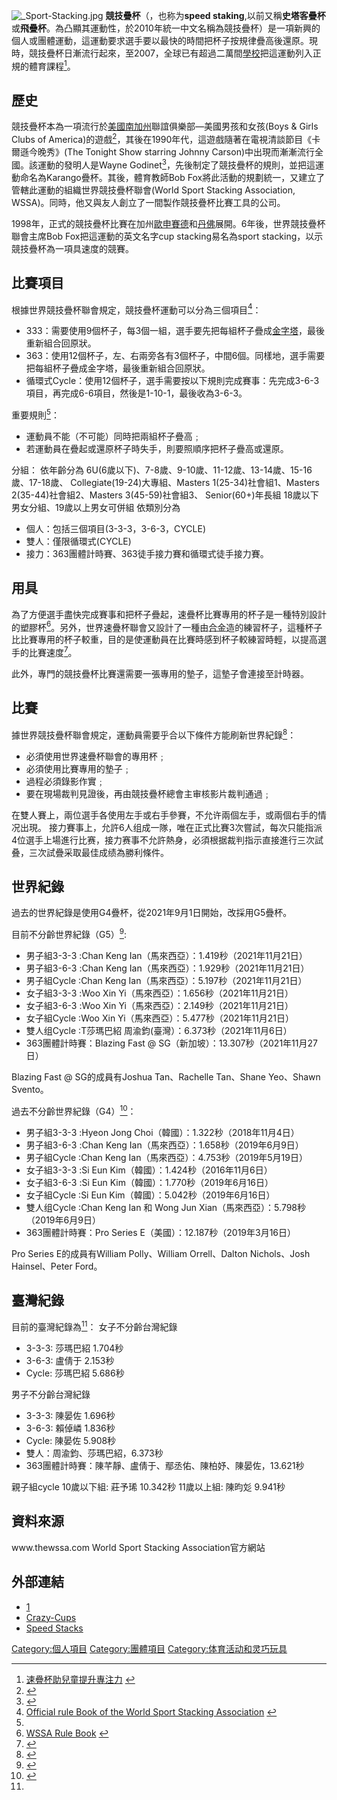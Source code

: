 {{fanpov}}
[[File:_Sport-Stacking.jpg|thumb]]
'''競技疊杯'''（{{lang-en|'''Sport Stacking'''}}，也称为''' speed staking ''',以前又稱'''史塔客疊杯'''或'''飛疊杯'''。為凸顯其運動性，於2010年統一中文名稱為競技疊杯）是一項新興的個人或團體運動，這運動要求選手要以最快的時間把杯子按規律疊高後還原。現時，競技疊杯日漸流行起來，至2007，全球已有超過二萬間[[學校|學校]]把這運動列入正規的體育課程<ref>[http://www.takungpao.com/news/09/07/21/images_0708-1115006.htm 速疊杯助兒童提升專注力] {{webarchive|url=https://web.archive.org/web/20100226055006/http://www.takungpao.com/news/09/07/21/images_0708-1115006.htm |date=2010-02-26 }}</ref>。

== 歷史 ==
競技疊杯本為一項流行於[[美國|美國]][[加州|南加州]]聯誼俱樂部—美國男孩和女孩(Boys & Girls Clubs of America)的遊戲<ref name="barometer">{{Cite web |url=http://media.barometer.orst.edu/media/storage/paper854/news/2008/11/12/Sports/Cup-Stacking.Street.Credibility-3538480.shtml |title=Cup stacking, street credibility |accessdate=2010-05-11 |archive-date=2011-08-10 |archive-url=https://web.archive.org/web/20110810095747/http://www.dailybarometer.com/sports/cup-stacking-street-credibility-1.2379520 |dead-url=yes }}</ref>，其後在1990年代，這遊戲隨著在電視清談節目《卡爾遜今晚秀》(The Tonight Show starring Johnny Carson)中出現而漸漸流行全國。該運動的發明人是Wayne Godinet<ref name="localnews">{{Cite web |url=http://www.todayslocalnews.com/?sect=lifestyles |title=The stacks of life - Offbeat sport developed in Oceanside teaches lessons and improves dexterity |access-date=2010-05-11 |archive-date=2013-07-13 |archive-url=https://web.archive.org/web/20130713015706/http://www.todayslocalnews.com/?sect=lifestyles |dead-url=yes }}</ref>，先後制定了競技疊杯的規則，並把這運動命名為Karango疊杯。其後，體育教師Bob Fox將此活動的規劃統一，又建立了管轄此運動的組織世界競技疊杯聯會(World Sport Stacking Association, WSSA)。同時，他又與友人創立了一間製作競技疊杯比賽工具的公司。

1998年，正式的競技疊杯比賽在加州[[歐申賽德_(加利福尼亞州)|歐申賽德]]和[[丹佛|丹佛]]展開。6年後，世界競技疊杯聯會主席Bob Fox把這運動的英文名字cup stacking易名為sport stacking，以示競技疊杯為一項具速度的競賽。

== 比賽項目 ==
根據世界競技疊杯聯會規定，競技疊杯運動可以分為三個項目<ref name="worldsportstackingassociation.org">[http://www.worldsportstackingassociation.org/tournament_guide/tg09/WSSA%20Rule%20Book%20v%205.0.pdf Official rule Book of the World Sport Stacking Association] {{webarchive|url=https://web.archive.org/web/20100214233430/http://www.worldsportstackingassociation.org/tournament_guide/tg09/WSSA%20Rule%20Book%20v%205.0.pdf |date=2010-02-14 }}</ref>：
* 333：需要使用9個杯子，每3個一組，選手要先把每組杯子疊成[[金字塔|金字塔]]，最後重新組合回原狀。
* 363：使用12個杯子，左、右兩旁各有3個杯子，中間6個。同樣地，選手需要把每組杯子疊成金字塔，最後重新組合回原狀。
* 循環式Cycle：使用12個杯子，選手需要按以下規則完成賽事：先完成3-6-3項目，再完成6-6項目，然後是1-10-1，最後收為3-6-3。

重要規則<ref name="worldsportstackingassociation.org"/>：
* 運動員不能（不可能）同時把兩組杯子疊高﹔
* 若運動員在疊起或還原杯子時失手，則要照順序把杯子疊高或還原。

分組：
依年齡分為
6U(6歲以下)、7-8歲、9-10歲、11-12歲、13-14歲、15-16歲、17-18歲、
Collegiate(19-24)大專組、Masters 1(25-34)社會組1、Masters 2(35-44)社會組2、Masters 3(45-59)社會組3、
Senior(60+)年長組
18歲以下男女分組、19歲以上男女可併組
依類別分為
* 個人：包括三個項目(3-3-3，3-6-3，CYCLE)
* 雙人：僅限循環式(CYCLE)
* 接力：363團體計時賽、363徒手接力賽和循環式徒手接力賽。

== 用具 ==
為了方便選手盡快完成賽事和把杯子疊起，速疊杯比賽專用的杯子是一種特別設計的塑膠杯<ref>[http://www.worldsportstackingassociation.org/pdf/WSSARuleBookv4.0.pdf WSSA Rule Book] {{webarchive|url=https://web.archive.org/web/20100202220015/http://www.worldsportstackingassociation.org/pdf/WSSARuleBookv4.0.pdf |date=2010-02-02 }}</ref>。另外，世界速疊杯聯會又設計了一種由[[合金|合金]]造的練習杯子，這種杯子比比賽專用的杯子較重，目的是使運動員在比賽時感到杯子較練習時輕，以提高選手的比賽速度<ref>{{cite web |url=http://www.speedstacks.com/store/us/SuperStacks.php |title=存档副本 |accessdate=2008-12-28 |deadurl=yes |archiveurl=https://web.archive.org/web/20081222072431/http://www.speedstacks.com/store/us/SuperStacks.php |archivedate=2008-12-22 }}</ref>。

此外，專門的競技疊杯比賽還需要一張專用的墊子，這墊子會連接至計時器。

== 比賽 ==
據世界競技疊杯聯會規定，運動員需要乎合以下條件方能刷新世界紀錄<ref>{{cite web |url=http://worldsportstackingassociation.org/rules/video_verification.htm |title=存档副本 |accessdate=2010-01-28 |deadurl=yes |archiveurl=https://archive.is/20071017203622/http://worldsportstackingassociation.org/rules/video_verification.htm |archivedate=2007-10-17 }}</ref>：
* 必須使用世界速疊杯聯會的專用杯﹔
* 必須使用比賽專用的墊子﹔
* 過程必須錄影作實﹔
* 要在現場裁判見證後，再由競技疊杯總會主审核影片裁判通過﹔

在雙人賽上，兩位選手各使用左手或右手參賽，不允许兩個左手，或兩個右手的情况出現。
接力賽事上，允許6人组成一隊，唯在正式比賽3次嘗試，每次只能指派4位選手上場進行比赛，接力赛事不允許熱身，必須根据裁判指示直接進行三次試叠，三次試疊采取最佳成绩為勝利條件。

== 世界紀錄 ==
過去的世界紀錄是使用G4疊杯，從2021年9月1日開始，改採用G5疊杯。

目前不分齡世界紀錄（G5）<ref>{{cite web |url=https://www.thewssa.com/records/ |title=World Records |accessdate=2021-12-05 |trans_title=世界紀錄 |language=en |archive-date=2021-12-05 |archive-url=https://web.archive.org/web/20211205090921/https://www.thewssa.com/records/ |dead-url=no }}</ref>:
* 男子組3-3-3 :Chan Keng Ian（馬來西亞）：1.419秒（2021年11月21日）
* 男子組3-6-3 :Chan Keng Ian（馬來西亞）：1.929秒（2021年11月21日）
* 男子組Cycle :Chan Keng Ian（馬來西亞）：5.197秒（2021年11月21日）
* 女子組3-3-3 :Woo Xin Yi（馬來西亞）：1.656秒（2021年11月21日）
* 女子組3-6-3 :Woo Xin Yi（馬來西亞）：2.149秒（2021年11月21日）
* 女子組Cycle :Woo Xin Yi（馬來西亞）：5.477秒（2021年11月21日）
* 雙人组Cycle :T莎瑪巴紹 周渝鈞(臺灣）：6.373秒（2021年11月6日）
* 363團體計時賽：Blazing Fast @ SG（新加坡）：13.307秒（2021年11月27日）
Blazing Fast @ SG的成員有Joshua Tan、Rachelle Tan、Shane Yeo、Shawn Svento。


過去不分齡世界紀錄（G4）<ref>{{cite web |url=https://www.thewssa.com/g4-records/ |title=G4 Legacy World Records |accessdate=2021-12-05 |trans_title=G4世界紀錄 |language=en |archive-date=2021-12-05 |archive-url=https://web.archive.org/web/20211205103853/https://www.thewssa.com/g4-records/ |dead-url=no }}</ref>：
* 男子組3-3-3 :Hyeon Jong Choi（韓國）：1.322秒（2018年11月4日）
* 男子組3-6-3 :Chan Keng Ian（馬來西亞）：1.658秒（2019年6月9日）
* 男子組Cycle :Chan Keng Ian（馬來西亞）：4.753秒（2019年5月19日）
* 女子組3-3-3 :Si Eun Kim（韓國）：1.424秒（2016年11月6日）
* 女子組3-6-3 :Si Eun Kim（韓國）：1.770秒（2019年6月16日）
* 女子組Cycle :Si Eun Kim（韓國）：5.042秒（2019年6月16日）
* 雙人组Cycle :Chan Keng Ian 和 Wong Jun Xian（馬來西亞）：5.798秒（2019年6月9日）
* 363團體計時賽：Pro Series E（美國）：12.187秒（2019年3月16日）
Pro Series E的成員有William Polly、William Orrell、Dalton Nichols、Josh Hainsel、Peter Ford。

== 臺灣紀錄 ==
目前的臺灣紀錄為<ref name="ReferenceA"/>：
女子不分齡台灣紀錄
* 3-3-3:   莎瑪巴紹      1.704秒
* 3-6-3:   盧倩于      2.153秒 
* Cycle:   莎瑪巴紹      5.686秒
男子不分齡台灣紀錄
* 3-3-3:   陳晏佐      1.696秒
* 3-6-3:   賴倬嶙      1.836秒
* Cycle:   陳晏佐      5.908秒
* 雙人：周渝鈞、莎瑪巴紹，6.373秒 
* 363團體計時賽：陳芊靜、盧倩于、鄢丞佑、陳柏妤、陳晏佐，13.621秒
親子組cycle  
10歲以下組: 莊予琋   10.342秒
11歲以上組: 陳昀彣   9.941秒

== 資料來源 ==
{{reflist}}
www.thewssa.com World Sport Stacking Association官方網站

== 外部連結 ==
* [http://www.speedstacks.com/about/history.php] {{Wayback|url=http://www.speedstacks.com/about/history.php |date=20130829050026 }}
* [https://web.archive.org/web/20191128194504/http://www.crazy-cups.com/ Crazy-Cups]
* [http://www.speedstacks.com/ Speed Stacks] {{Wayback|url=http://www.speedstacks.com/ |date=20070324022729 }}

[[Category:個人項目|Category:個人項目]]
[[Category:團體項目|Category:團體項目]]
[[Category:体育活动和灵巧玩具|Category:体育活动和灵巧玩具]]